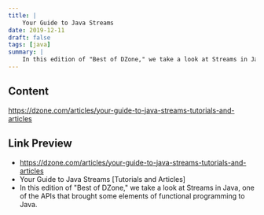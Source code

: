 ```yaml
---
title: |
    Your Guide to Java Streams
date: 2019-12-11
draft: false
tags: [java]
summary: |
    In this edition of "Best of DZone," we take a look at Streams in Java, one of the APIs that brought some elements of functional programming to Java.
---
```


## Content

https://dzone.com/articles/your-guide-to-java-streams-tutorials-and-articles

## Link Preview

- https://dzone.com/articles/your-guide-to-java-streams-tutorials-and-articles
- Your Guide to Java Streams [Tutorials and Articles]
- In this edition of "Best of DZone," we take a look at Streams in Java, one of the APIs that brought some elements of functional programming to Java.
